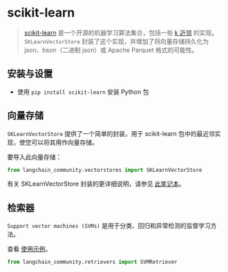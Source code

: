 # scikit-learn

>[scikit-learn](https://scikit-learn.org/stable/) 是一个开源的机器学习算法集合，包括一些 [k 近邻](https://scikit-learn.org/stable/modules/generated/sklearn.neighbors.NearestNeighbors.html) 的实现。 `SKLearnVectorStore` 封装了这个实现，并增加了将向量存储持久化为 json、bson（二进制 json）或 Apache Parquet 格式的可能性。

## 安装与设置

- 使用 `pip install scikit-learn` 安装 Python 包

## 向量存储

`SKLearnVectorStore` 提供了一个简单的封装，用于 scikit-learn 包中的最近邻实现，使您可以将其用作向量存储。

要导入此向量存储：

```python
from langchain_community.vectorstores import SKLearnVectorStore
```

有关 SKLearnVectorStore 封装的更详细说明，请参见 [此笔记本](/docs/integrations/vectorstores/sklearn)。

## 检索器

`Support vector machines (SVMs)` 是用于分类、回归和异常检测的监督学习方法。

查看 [使用示例](/docs/integrations/retrievers/svm)。

```python
from langchain_community.retrievers import SVMRetriever
```
